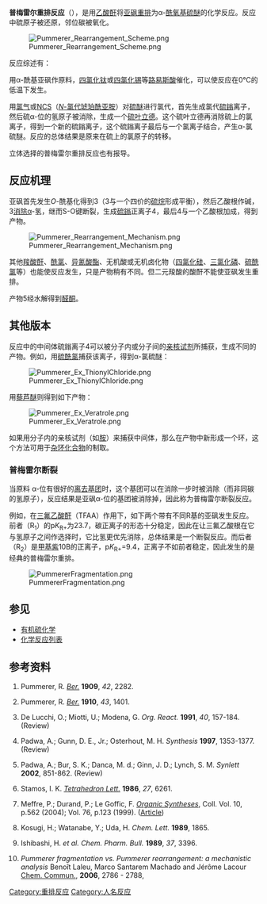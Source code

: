 '''普梅雷尔重排反应'''（{{lang-de|Pummerer-Umlagerung}}），是用[[乙酸酐|乙酸酐]]将[[亚砜|亚砜]][[重排|重排]]为α-[[酰氧基|酰氧基]][[硫醚|硫醚]]的化学反应。{{Ref|Pummerer1909}}{{Ref|Pummerer1910}}反应中硫原子被还原，邻位碳被氧化。

[[File:Pummerer_Rearrangement_Scheme.png|center]]

反应综述有：{{Ref|DeLucchi1991}}{{Ref|Padwa1997}}{{Ref|Padwa2002}}

用α-酰基亚砜作原料，[[四氯化钛|四氯化钛]]或[[四氯化锡|四氯化锡]]等[[路易斯酸|路易斯酸]]催化，可以使反应在0℃的低温下发生。{{Ref|Stamos1986}}

用[[氯气|氯气]]或[[NCS|NCS]]（[[N-氯代琥珀酰亚胺|''N''-氯代琥珀酰亚胺]]）对[[硫醚|硫醚]]进行氯代，首先生成氯代[[硫鎓|硫鎓]]离子，然后硫α-位的氢原子被消除，生成一个[[硫叶立德|硫叶立德]]。这个硫叶立德再消除硫上的氯离子，得到一个新的硫鎓离子，这个硫鎓离子最后与一个氯离子结合，产生α-氯硫醚。反应的总体结果是原来在硫上的氯原子的转移。

立体选择的普梅雷尔重排反应也有报导。

== 反应机理 ==
亚砜首先发生''O''-酰基化得到3（3与一个四价的[[硫烷|硫烷]]形成平衡），然后乙酸根作碱，3[[消除|消除]]α-氢，继而S-O键断裂，生成[[硫鎓|硫鎓]]正离子4，最后4与一个乙酸根加成，得到产物。

[[File:Pummerer_Rearrangement_Mechanism.png|center]]

其他[[羧酸酐|羧酸酐]]、[[酰氯|酰氯]]、[[异氰酸酯|异氰酸酯]]、无机酸或无机卤化物（[[四氯化硅|四氯化硅]]、[[三氯化磷|三氯化磷]]、[[硫酰氯|硫酰氯]]等）也能使反应发生，只是产物稍有不同。但二元羧酸的酸酐不能使亚砜发生重排。

产物5经水解得到[[醛|醛]][[酮|酮]]。{{Ref|Meffre1999}}

== 其他版本 ==
反应中的中间体硫鎓离子4可以被分子内或分子间的[[亲核试剂|亲核试剂]]所捕获，生成不同的产物。例如，用[[硫酰氯|硫酰氯]]捕获该离子，得到α-氯硫醚：{{Ref|Kosugi1989}}

[[File:Pummerer_Ex_ThionylChloride.png|center]]

用[[藜芦醚|藜芦醚]]则得到如下产物：{{Ref|Ishibashi}}

[[File:Pummerer_Ex_Veratrole.png|center]]

如果用分子内的亲核试剂（如[[胺|胺]]）来捕获中间体，那么在产物中新形成一个环，这个方法可用于[[杂环化合物|杂环化合物]]的制取。

=== 普梅雷尔断裂 ===
当原料 α-位有很好的[[离去基团|离去基团]]时，这个基团可以在消除一步时被消除（而非同碳的氢原子），反应结果是亚砜α-位的基团被消除掉，因此称为普梅雷尔断裂反应。{{Ref|Laleu2006}} 

例如，在[[三氟乙酸酐|三氟乙酸酐]]（TFAA）作用下，如下两个带有不同R基的亚砜发生反应。前者（R<sub>1</sub>）的p''K''<sub>R+</sub>为23.7，碳正离子的形态十分稳定，因此在让三氟乙酸根在它与氢原子之间作选择时，它比氢更优先消除，总体结果是一个断裂反应。而后者（R<sub>2</sub>）是[[甲基紫|甲基紫]]10B的正离子，p''K''<sub>R+</sub>=9.4，正离子不如前者稳定，因此发生的是经典的普梅雷尔重排。

[[File:PummererFragmentation.png|center]]

== 参见 ==
* [[有机硫化学|有机硫化学]]
* [[化学反应列表|化学反应列表]]

== 参考资料 ==
# {{Note|Pummerer1909}} Pummerer, R. ''[[Chemische_Berichte|Ber.]]'' '''1909''', ''42'', 2282.
# {{Note|Pummerer1910}} Pummerer, R. ''[[Chemische_Berichte|Ber.]]'' '''1910''', ''43'', 1401.
# {{Note|DeLucchi1991}} De Lucchi, O.; Miotti, U.; Modena, G. ''Org. React.'' '''1991''', ''40'', 157-184. (Review)
# {{Note|Padwa1997}} Padwa, A.; Gunn, D. E., Jr.; Osterhout, M. H. ''Synthesis'' '''1997''', 1353-1377. (Review)
# {{Note|Padwa2002}} Padwa, A.; Bur, S. K.; Danca, M. d.; Ginn, J. D.; Lynch, S. M. ''Synlett'' '''2002''', 851-862. (Review)
# {{Note|Stamos1986}} Stamos, I. K. ''[[Tetrahedron_Lett.|Tetrahedron Lett.]]'' '''1986''', ''27'', 6261.
# {{Note|Meffre1999}} Meffre, P.; Durand, P.; Le Goffic, F. ''[[Organic_Syntheses|Organic Syntheses]]'', Coll. Vol. 10, p.562 (2004); Vol. 76, p.123 (1999). ([https://web.archive.org/web/20070310224648/http://www.orgsyn.org/orgsyn/prep.asp?prep=v76p0123 Article])
# {{Note|Kosugi1989}} Kosugi, H.; Watanabe, Y.; Uda, H. ''Chem. Lett.'' '''1989''', 1865.
# {{Note|Ishibashi1989}} Ishibashi, H. ''et al.'' ''Chem. Pharm. Bull.'' '''1989''', ''37'', 3396.
# {{Note|Laleu2006}} ''Pummerer fragmentation vs. Pummerer rearrangement: a mechanistic analysis'' Benoît Laleu, Marco Santarem Machado and Jérôme Lacour [[Chem._Commun.|Chem. Commun.]], '''2006''', 2786 - 2788, {{DOI| 10.1039/b605187a}}

[[Category:重排反应|Category:重排反应]]
[[Category:人名反应|Category:人名反应]]